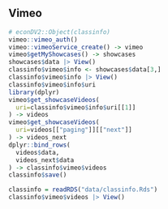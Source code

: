 
## Vimeo

```r
# econDV2::Object(classinfo)
vimeo::vimeo_auth()
vimeo::vimeoService_create() -> vimeo
vimeo$getMyShowcases() -> showcases
showcases$data |> View()
classinfo$vimeo$info <- showcases$data[3,]
classinfo$vimeo$info |> View()
classinfo$vimeo$info$uri
library(dplyr)
vimeo$get_showcaseVideos(
  uri=classinfo$vimeo$info$uri[[1]]
) -> videos
vimeo$get_showcaseVideos(
  uri=videos[["paging"]][["next"]]
) -> videos_next
dplyr::bind_rows(
  videos$data,
  videos_next$data
) -> classinfo$vimeo$videos
classinfo$save()
```

```r
classinfo = readRDS("data/classinfo.Rds")
classinfo$vimeo$videos |> View()
```

